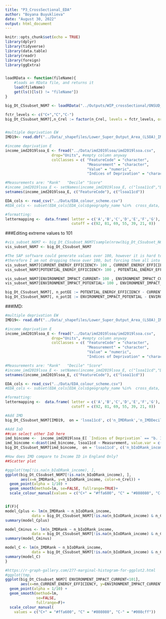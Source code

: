 ```yaml
---
title: "P3_CrossSectional_EDA"
author: "Boyana Buyuklieva"
date: "August 30, 2022"
output: html_document
---
```


```r
knitr::opts_chunk$set(echo = TRUE)
library(dplyr)
library(tidyverse)
library(data.table)
library(readr)
library(foreign)
library(ggExtra)


loadRData <- function(fileName){
    #loads an RData file, and returns it
    load(fileName)
    get(ls()[ls() != "fileName"])
}

big_Dt_CSsubset_N6M7 <- loadRData("../Outputs/WIP_crossSectional/ONSUD_crossSectional_subset_N16744771.RData")

fctr_levels <- c("C+","C","C-")
big_Dt_CSsubset_N6M7[,n_Crel := factor(n_Crel, levels = fctr_levels, ordered = T)]


#multiple deprivation EW
IMD19<- read.dbf("../Data/_shapefiles/Lower_Super_Output_Area_(LSOA)_IMD_2019__(OSGB1936)/Lower_Super_Output_Area_(LSOA)_IMD_2019__(OSGB1936).dbf")

#income deprivation E
income_imd2019lsoa_E <- fread("../Data/imd2019lsoa/imd2019lsoa.csv",
                     drop="Units", #empty column anyway
                     colClasses = c( "FeatureCode" = "character",
                                     "Measurement" = "character",
                                     "Value" = "numeric",
                                     "Indices of Deprivation" = "character"))

#Measurements are: "Rank"   "Decile" "Score"
#income_imd2019lsoa_E <- setNames(income_imd2019lsoa_E, c("lsoa11cd","Date","Measurement","Value","Indices of Deprivation") )
setnames(income_imd2019lsoa_E, c("FeatureCode"), c("lsoa11cd"))

EDA_cols <- read_csv("../Data/EDA_colour_scheme.csv")
#EDA_cols <- subset(EDA_cols[EDA_cols$geography_name %in%  cross_data, ])

#formatting:
lettermapping <-  data.frame( letter = c('A','B','C','D','E','F','G'), 
                              cutoff = c(92, 81, 69, 55, 39, 21, 0))
```


###Editing extreme values to 101
```r
#vis_subset_N6M7 <- big_Dt_CSsubset_N6M7[sample(nrow(big_Dt_CSsubset_N6M7), 2000, replace = F ), ]
vis_subset_N6M7 <- big_Dt_CSsubset_N6M7

#The SAP software could generate values over 100, however it is hard to tell which entries are real and which may be errors.
#therefore I am not dropping these over 100, but forcing them all into one group by assigning them to 101. 
vis_subset_N6M7[CURRENT_ENERGY_EFFICIENCY> 100 , CURRENT_ENERGY_EFFICIENCY := 101]
vis_subset_N6M7[POTENTIAL_ENERGY_EFFICIENCY> 100 , POTENTIAL_ENERGY_EFFICIENCY := 101]

vis_subset_N6M7[ENVIRONMENT_IMPACT_CURRENT> 100 , ENVIRONMENT_IMPACT_CURRENT := 101]
vis_subset_N6M7[ENVIRONMENT_IMPACT_POTENTIAL> 100 , ENVIRONMENT_IMPACT_POTENTIAL := 101]

big_Dt_CSsubset_N6M7[, n_potEE := POTENTIAL_ENERGY_EFFICIENCY - CURRENT_ENERGY_EFFICIENCY]
big_Dt_CSsubset_N6M7[, n_potIE := ENVIRONMENT_IMPACT_POTENTIAL - ENVIRONMENT_IMPACT_CURRENT]
```


###IMD:
```r
#multiple deprivation EW
IMD19<- read.dbf("../Data/_shapefiles/Lower_Super_Output_Area_(LSOA)_IMD_2019__(OSGB1936)/Lower_Super_Output_Area_(LSOA)_IMD_2019__(OSGB1936).dbf")

#income deprivation E
income_imd2019lsoa_E <- fread("../Data/imd2019lsoa/imd2019lsoa.csv",
                     drop="Units", #empty column anyway
                     colClasses = c( "FeatureCode" = "character",
                                     "Measurement" = "character",
                                     "Value" = "numeric",
                                     "Indices of Deprivation" = "character"))

#Measurements are: "Rank"   "Decile" "Score"
#income_imd2019lsoa_E <- setNames(income_imd2019lsoa_E, c("lsoa11cd","Date","Measurement","Value","Indices of Deprivation") )
setnames(income_imd2019lsoa_E, c("FeatureCode"), c("lsoa11cd"))

EDA_cols <- read_csv("../Data/EDA_colour_scheme.csv")
#EDA_cols <- subset(EDA_cols[EDA_cols$geography_name %in%  cross_data, ])

#formatting:
lettermapping <-  data.frame( letter = c('A','B','C','D','E','F','G'), 
                              cutoff = c(92, 81, 69, 55, 39, 21, 0))

#Add IMD
big_Dt_CSsubset_N6M7[IMD19,  on = 'lsoa11cd', c('n_IMDRank','n_IMDDecil') := .(IMDRank,IMDDecil)]

#Add IoD
##can select other IoD here
imd_bincome <-  income_imd2019lsoa_E[ `Indices of Deprivation` == "b. Income Deprivation Domain",]
imd_bincome <-dcast(imd_bincome, lsoa11cd ~ Measurement, value.var = c("Value"))
big_Dt_CSsubset_N6M7[imd_bincome,  on = 'lsoa11cd', c('n_bIoDRank_income','n_bIoDDecil_income') := .(Rank,Decile)]
```

```r
#How does IMD compare to Income ID in England Only?
##Scatter plot

#ggplot(tmp[!is.na(n_bIoDRank_income), ],
ggplot(big_Dt_CSsubset_N6M7[!is.na(n_bIoDRank_income), ],
       aes(x=n_IMDRank, y=n_bIoDRank_income, color=n_Crel)) +
  geom_point(alpha = 1/10) + 
  geom_smooth(method=lm, se=FALSE, fullrange=TRUE)+
  scale_colour_manual(values = c("C+" = "#ffa600", "C" = "#808080", "C-" = "#008cff"))


if(F){
model_Cplus <- lm(n_IMDRank ~ n_bIoDRank_income, 
            data = big_Dt_CSsubset_N6M7[!is.na(n_bIoDRank_income) & n_Crel=="C+", ])
summary(model_Cplus)

model_Cminus <- lm(n_IMDRank ~ n_bIoDRank_income, 
            data = big_Dt_CSsubset_N6M7[!is.na(n_bIoDRank_income) & n_Crel=="C-", ])
summary(model_Cminus)

model_C <- lm(n_IMDRank ~ n_bIoDRank_income, 
            data = big_Dt_CSsubset_N6M7[!is.na(n_bIoDRank_income) & n_Crel=="C", ])
summary(model_C) 
}
```

```r
#https://r-graph-gallery.com/277-marginal-histogram-for-ggplot2.html
#ggplot(tmp,
ggplot(big_Dt_CSsubset_N6M7[ ENVIRONMENT_IMPACT_CURRENT<101],
       aes(x=nn_CURRENT_ENERGY_EFFICIENCY, y=ENVIRONMENT_IMPACT_CURRENT, color=n_Crel)) +
  geom_point(alpha = 1/10) + 
  geom_smooth(method=lm, 
              se=FALSE, 
              fullrange=F)+
  scale_colour_manual(
    values = c("C+" = "#ffa600", "C" = "#808080", "C-" = "#008cff"))
```





